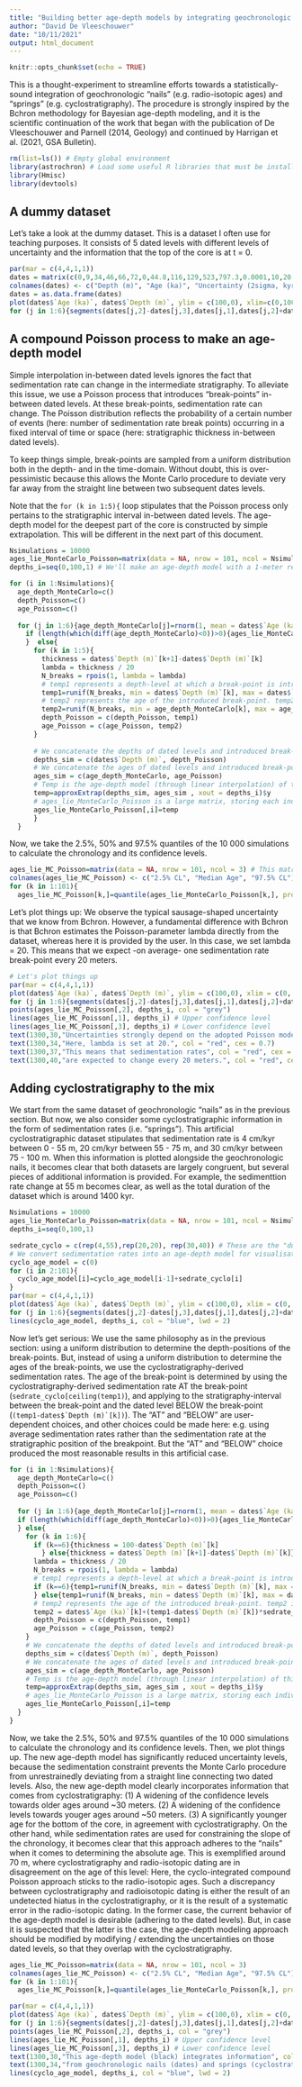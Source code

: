 ```yaml
---
title: "Building better age-depth models by integrating geochronologic nails and springs"
author: "David De Vleeschouwer"
date: "10/11/2021"
output: html_document
---
```


```r
knitr::opts_chunk$set(echo = TRUE)
```

This is a thought-experiment to streamline efforts towards a statistically-sound integration of geochronologic "nails" (e.g. radio-isotopic ages) and "springs" (e.g. cyclostratigraphy). The procedure is strongly inspired by the Bchron methodology for Bayesian age-depth modeling, and it is the scientific continuation of the work that began with the publication of De Vleeschouwer and Parnell (2014, Geology) and continued by Harrigan et al. (2021, GSA Bulletin).   

```r
rm(list=ls()) # Empty global environment
library(astrochron) # Load some useful R libraries that must be installed
library(Hmisc)
library(devtools)
```

## A dummy dataset

Let's take a look at the dummy dataset. This is a dataset I often use for teaching purposes. It consists of 5 dated levels with different levels of uncertainty and the information that the top of the core is at t = 0. 

```r
par(mar = c(4,4,1,1))
dates = matrix(c(0,9,34,46,66,72,0,44.8,116,129,523,797.3,0.0001,10,20,40,120,140), nrow = 6, ncol = 3)
colnames(dates) <- c("Depth (m)", "Age (ka)", "Uncertainty (2sigma, kyr)")
dates = as.data.frame(dates)
plot(dates$`Age (ka)`, dates$`Depth (m)`, ylim = c(100,0), xlim=c(0,1000),xaxs = "i", yaxs = "i", col = "blue", pch = 19, xlab = "Age (ka)", ylab = "Depth (m)")
for (j in 1:6){segments(dates[j,2]-dates[j,3],dates[j,1],dates[j,2]+dates[j,3],dates[j,1], col = "blue", lwd = 2)}
```

## A compound Poisson process to make an age-depth model

Simple interpolation in-between dated levels ignores the fact that sedimentation rate can change in the intermediate stratigraphy. To alleviate this issue, we use a Poisson process that introduces "break-points" in-between dated levels. At these break-points, sedimentation rate can change. The Poisson distribution reflects the probability of a certain number of events (here: number of sedimentation rate break points) occurring in a fixed interval of time or space (here: stratigraphic thickness in-between dated levels). 

To keep things simple, break-points are sampled from a uniform distribution both in the depth- and in the time-domain. Without doubt, this is over-pessimistic because this allows the Monte Carlo procedure to deviate very far away from the straight line between two subsequent dates levels. 

Note that the `for (k in 1:5){` loop stipulates that the Poisson process only pertains to the stratigraphic interval in-between dated levels. The age-depth model for the deepest part of the core is constructed by simple extrapolation. This will be different in the next part of this document. 

```r
Nsimulations = 10000
ages_lie_MonteCarlo_Poisson=matrix(data = NA, nrow = 101, ncol = Nsimulations ) # This matrix will contain all individual Monte-Carlo-simulated age-depth chronologies 
depths_i=seq(0,100,1) # We'll make an age-depth model with a 1-meter resolution

for (i in 1:Nsimulations){
  age_depth_MonteCarlo=c()
  depth_Poisson=c()
  age_Poisson=c()
  
  for (j in 1:6){age_depth_MonteCarlo[j]=rnorm(1, mean = dates$`Age (ka)`[j], sd = dates$`Uncertainty (2sigma, kyr)`[j]/2)}
    if (length(which(diff(age_depth_MonteCarlo)<0))>0){ages_lie_MonteCarlo_Poisson[,i] = rep(NA, 101) # Prior knowledge: Law of superposition
    }  else{
      for (k in 1:5){
        thickness = dates$`Depth (m)`[k+1]-dates$`Depth (m)`[k]
        lambda = thickness / 20
        N_breaks = rpois(1, lambda = lambda)
        # temp1 represents a depth-level at which a break-point is introduced. temp1 is sampled from a uniform distribution between the two adjacent dated levels
        temp1=runif(N_breaks, min = dates$`Depth (m)`[k], max = dates$`Depth (m)`[k+1]) 
        # temp2 represents the age of the introduced break-point. temp2 is sampled from a uniform distribution between the two adjacent dates
        temp2=runif(N_breaks, min = age_depth_MonteCarlo[k], max = age_depth_MonteCarlo[k+1]) 
        depth_Poisson = c(depth_Poisson, temp1) 
        age_Poisson = c(age_Poisson, temp2)
      }
      
      # We concatenate the depths of dated levels and introduced break-points for this specific M-C simulation
      depths_sim = c(dates$`Depth (m)`, depth_Poisson) 
      # We concatenate the ages of dated levels and introduced break-points for this specific M-C simulation
      ages_sim = c(age_depth_MonteCarlo, age_Poisson) 
      # Temp is the age-depth model (through linear interpolation) of this specific Monte-Carlo simulation
      temp=approxExtrap(depths_sim, ages_sim , xout = depths_i)$y 
      # ages_lie_MonteCarlo_Poisson is a large matrix, storing each individual age-depth simulation. 
      ages_lie_MonteCarlo_Poisson[,i]=temp 
      }
  }
```

Now, we take the 2.5%, 50% and 97.5% quantiles of the 10 000 simulations to calculate the chronology and its confidence levels. 
```r
ages_lie_MC_Poisson=matrix(data = NA, nrow = 101, ncol = 3) # This matrix will hold the Median Age and the Confidence Levels
colnames(ages_lie_MC_Poisson) <- c("2.5% CL", "Median Age", "97.5% CL")
for (k in 1:101){
  ages_lie_MC_Poisson[k,]=quantile(ages_lie_MonteCarlo_Poisson[k,], probs = c(0.025,0.5,0.975), na.rm = T)}
```

Let's plot things up: We observe the typical sausage-shaped uncertainty that we know from Bchron. However, a fundamental difference with Bchron is that Bchron estimates the Poisson-parameter lambda directly from the dataset, whereas here it is provided by the user. In this case, we set lambda = 20. This means that we expect -on average- one sedimentation rate break-point every 20 meters.

```r
# Let's plot things up
par(mar = c(4,4,1,1))
plot(dates$`Age (ka)`, dates$`Depth (m)`, ylim = c(100,0), xlim = c(0, 2500), xaxs = "i", yaxs = "i", col = "blue", pch = 19, xlab = "Age (ka)", ylab = "Depth (m)")
for (j in 1:6){segments(dates[j,2]-dates[j,3],dates[j,1],dates[j,2]+dates[j,3],dates[j,1], col = "blue", lwd = 2)}
points(ages_lie_MC_Poisson[,2], depths_i, col = "grey")
lines(ages_lie_MC_Poisson[,1], depths_i) # Upper confidence level
lines(ages_lie_MC_Poisson[,3], depths_i) # Lower confidence level
text(1300,30,"Uncertainties strongly depend on the adopted Poisson model", col = "red", cex = 0.75)
text(1300,34,"Here, lambda is set at 20.", col = "red", cex = 0.7)
text(1300,37,"This means that sedimentation rates", col = "red", cex = 0.7)
text(1300,40,"are expected to change every 20 meters.", col = "red", cex = 0.7)
```

## Adding cyclostratigraphy to the mix

We start from the same dataset of geochronologic "nails" as in the previous section. But now, we also consider some cyclostratigraphic information in the form of sedimentation rates (i.e. "springs"). This artificial cyclostratigraphic dataset stipulates that sedimentation rate is 4 cm/kyr between 0 - 55 m, 20 cm/kyr between 55 - 75 m, and 30 cm/kyr between 75 - 100 m. When this information is plotted alongside the geochronologic nails, it becomes clear that both datasets are largely congruent, but several pieces of additional information is provided. For example, the sedimenttion rate change at 55 m becomes clear, as well as the total duration of the dataset which is around 1400 kyr. 

```r
Nsimulations = 10000
ages_lie_MonteCarlo_Poisson=matrix(data = NA, nrow = 101, ncol = Nsimulations )
depths_i=seq(0,100,1)

sedrate_cyclo = c(rep(4,55),rep(20,20), rep(30,40)) # These are the "dummy" cyclostratigraphy-derived sedimentation rates. 
# We convert sedimentation rates into an age-depth model for visualisation purposes. 
cyclo_age_model = c(0)
for (i in 2:101){
  cyclo_age_model[i]=cyclo_age_model[i-1]+sedrate_cyclo[i] 
}
par(mar = c(4,4,1,1))
plot(dates$`Age (ka)`, dates$`Depth (m)`, ylim = c(100,0), xlim = c(0, 2500), xaxs = "i", yaxs = "i", col = "blue", pch = 19, xlab = "Age (ka)", ylab = "Depth (m)")
for (j in 1:6){segments(dates[j,2]-dates[j,3],dates[j,1],dates[j,2]+dates[j,3],dates[j,1], col = "blue", lwd = 2)}
lines(cyclo_age_model, depths_i, col = "blue", lwd = 2)
```

Now let's get serious: We use the same philosophy as in the previous section: using a uniform distribution to determine the depth-positions of the break-points. But, instead of using a uniform distribution to determine the ages of the break-points, we use the cyclostratigraphy-derived sedimentation rates. The age of the break-point is determined by using the cyclostratigraphy-derived sedimentation rate AT the break-point (`sedrate_cyclo[ceiling(temp1)`), and applying to the stratigraphy-interval between the break-point and the dated level BELOW the break-point (``(temp1-dates$`Depth (m)`[k])``). The "AT" and "BELOW" are user-dependent choices, and other choices could be made here: e.g. using average sedimentation rates rather than the sedimentation rate at the stratigraphic position of the breakpoint. But the "AT" and "BELOW" choice produced the most reasonable results in this artificial case.

```r
for (i in 1:Nsimulations){
  age_depth_MonteCarlo=c()
  depth_Poisson=c()
  age_Poisson=c()
  
  for (j in 1:6){age_depth_MonteCarlo[j]=rnorm(1, mean = dates$`Age (ka)`[j], sd = dates$`Uncertainty (2sigma, kyr)`[j]/2)}
  if (length(which(diff(age_depth_MonteCarlo)<0))>0){ages_lie_MonteCarlo_Poisson[,i] = rep(NA, 101) # Prior knowledge: Law of superposition
  } else{
    for (k in 1:6){ 
      if (k==6){thickness = 100-dates$`Depth (m)`[k]
        } else{thickness = dates$`Depth (m)`[k+1]-dates$`Depth (m)`[k]}
      lambda = thickness / 20
      N_breaks = rpois(1, lambda = lambda)
      # temp1 represents a depth-level at which a break-point is introduced. temp1 is sampled from a uniform distribution between the two adjacent dated levels
      if (k==6){temp1=runif(N_breaks, min = dates$`Depth (m)`[k], max = 100)
      } else{temp1=runif(N_breaks, min = dates$`Depth (m)`[k], max = dates$`Depth (m)`[k+1])} 
      # temp2 represents the age of the introduced break-point. temp2 is calculated using information on sedimentation rate from cyclostratigraphy
      temp2 = dates$`Age (ka)`[k]+(temp1-dates$`Depth (m)`[k])*sedrate_cyclo[ceiling(temp1)] 
      depth_Poisson = c(depth_Poisson, temp1) 
      age_Poisson = c(age_Poisson, temp2) 
    }
    # We concatenate the depths of dated levels and introduced break-points for this specific M-C simulation
    depths_sim = c(dates$`Depth (m)`, depth_Poisson) 
    # We concatenate the ages of dated levels and introduced break-points for this specific M-C simulation
    ages_sim = c(age_depth_MonteCarlo, age_Poisson) 
    # Temp is the age-depth model (through linear interpolation) of this specific Monte-Carlo simulation
    temp=approxExtrap(depths_sim, ages_sim , xout = depths_i)$y 
    # ages_lie_MonteCarlo_Poisson is a large matrix, storing each individual age-depth simulation. 
    ages_lie_MonteCarlo_Poisson[,i]=temp 
  }
}
```

Now, we take the 2.5%, 50% and 97.5% quantiles of the 10 000 simulations to calculate the chronology and its confidence levels. Then, we plot things up. The new age-depth model has significantly reduced uncertainty levels, because the sedimentation constraint prevents the Monte Carlo procedure from unrestrainedly deviating from a straight line connecting two dated levels. Also, the new age-depth model clearly incorporates information that comes from cyclostratigraphy: (1) A widening of the confidence levels towards older ages around ~30 meters. (2) A widening of the confidence levels towards youger ages around ~50 meters. (3) A significantly younger age for the bottom of the core, in agreement with cyclostratigraphy. On the other hand, while sedimentation rates are used for constraining the slope of the chronology, it becomes clear that this approach adheres to the "nails" when it comes to determining the absolute age. This is exemplified around 70 m, where cyclostratigraphy and radio-isotopic dating are in disagreement on the age of this level: Here, the cyclo-integrated compound Poisson approach sticks to the radio-isotopic ages. Such a discrepancy between cyclostratigraphy and radioisotopic dating is either the result of an undetected hiatus in the cyclostratigraphy, or it is the result of a systematic error in the radio-isotopic dating. In the former case, the current behavior of the age-depth model is desirable (adhering to the dated levels). But, in case it is suspected that the latter is the case, the age-depth modeling approach should be modified by modifying / extending the uncertainties on those dated levels, so that they overlap with the cyclostratigraphy. 

```r
ages_lie_MC_Poisson=matrix(data = NA, nrow = 101, ncol = 3)
colnames(ages_lie_MC_Poisson) <- c("2.5% CL", "Median Age", "97.5% CL")
for (k in 1:101){
  ages_lie_MC_Poisson[k,]=quantile(ages_lie_MonteCarlo_Poisson[k,], probs = c(0.025,0.5,0.975), na.rm = T)}

par(mar = c(4,4,1,1))
plot(dates$`Age (ka)`, dates$`Depth (m)`, ylim = c(100,0), xlim = c(0, 2500), xaxs = "i", yaxs = "i", col = "blue", pch = 19, xlab = "Age (ka)", ylab = "Depth (m)")
for (j in 1:6){segments(dates[j,2]-dates[j,3],dates[j,1],dates[j,2]+dates[j,3],dates[j,1], col = "blue", lwd = 2)}
points(ages_lie_MC_Poisson[,2], depths_i, col = "grey")
lines(ages_lie_MC_Poisson[,1], depths_i) # Upper confidence level
lines(ages_lie_MC_Poisson[,3], depths_i) # Lower confidence level
text(1300,30,"This age-depth model (black) integrates information", col = "black", cex = 0.75)
text(1300,34,"from geochronologic nails (dates) and springs (cyclostratigraphy) (both in blue)", col = "black", cex = 0.7)
lines(cyclo_age_model, depths_i, col = "blue", lwd = 2)
```
